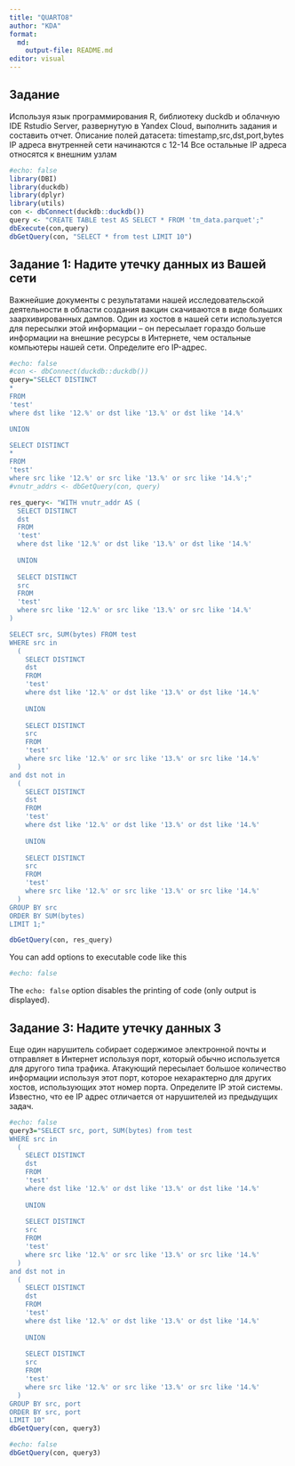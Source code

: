 ```yaml
---
title: "QUARTO8"
author: "KDA"
format:
  md:
    output-file: README.md
editor: visual
---
```


## Задание

Используя язык программирования R, библиотеку duckdb и облачную IDE Rstudio Server, развернутую в Yandex Cloud, выполнить задания и составить отчет. Описание полей датасета: timestamp,src,dst,port,bytes IP адреса внутренней сети начинаются с 12-14 Все остальные IP адреса относятся к внешним узлам

```r
#echo: false
library(DBI)
library(duckdb)
library(dplyr)
library(utils)
con <- dbConnect(duckdb::duckdb())
query <- "CREATE TABLE test AS SELECT * FROM 'tm_data.parquet';"
dbExecute(con,query)
dbGetQuery(con, "SELECT * from test LIMIT 10")


```

## Задание 1: Надите утечку данных из Вашей сети

Важнейшие документы с результатами нашей исследовательской деятельности в области создания вакцин скачиваются в виде больших заархивированных дампов. Один из хостов в нашей сети используется для пересылки этой информации – он пересылает гораздо больше информации на внешние ресурсы в Интернете, чем остальные компьютеры нашей сети. Определите его IP-адрес.

```r
#echo: false
#con <- dbConnect(duckdb::duckdb())
query="SELECT DISTINCT
*
FROM
'test'
where dst like '12.%' or dst like '13.%' or dst like '14.%'

UNION

SELECT DISTINCT
*
FROM
'test'
where src like '12.%' or src like '13.%' or src like '14.%';"
#vnutr_addrs <- dbGetQuery(con, query)

res_query<- "WITH vnutr_addr AS (
  SELECT DISTINCT
  dst
  FROM
  'test'
  where dst like '12.%' or dst like '13.%' or dst like '14.%'
  
  UNION
  
  SELECT DISTINCT
  src
  FROM
  'test'
  where src like '12.%' or src like '13.%' or src like '14.%'
) 

SELECT src, SUM(bytes) FROM test
WHERE src in 
  (
    SELECT DISTINCT
    dst
    FROM
    'test'
    where dst like '12.%' or dst like '13.%' or dst like '14.%'
    
    UNION
    
    SELECT DISTINCT
    src
    FROM
    'test'
    where src like '12.%' or src like '13.%' or src like '14.%'
  )  
and dst not in 
  (
    SELECT DISTINCT
    dst
    FROM
    'test'
    where dst like '12.%' or dst like '13.%' or dst like '14.%'
    
    UNION
    
    SELECT DISTINCT
    src
    FROM
    'test'
    where src like '12.%' or src like '13.%' or src like '14.%'
  ) 
GROUP BY src
ORDER BY SUM(bytes)
LIMIT 1;"

dbGetQuery(con, res_query)
```



You can add options to executable code like this

```r
#echo: false

```

The `echo: false` option disables the printing of code (only output is displayed).

## Задание 3: Надите утечку данных 3
Еще один нарушитель собирает содержимое электронной почты и отправляет в Интернет используя порт, который обычно используется для другого типа трафика. Атакующий пересылает большое количество информации используя этот порт, которое нехарактерно для других хостов, использующих этот номер порта. Определите IP этой системы. Известно, что ее IP адрес отличается от нарушителей из предыдущих задач.

```r
#echo: false
query3="SELECT src, port, SUM(bytes) from test 
WHERE src in
  (
    SELECT DISTINCT
    dst
    FROM
    'test'
    where dst like '12.%' or dst like '13.%' or dst like '14.%'
    
    UNION
    
    SELECT DISTINCT
    src
    FROM
    'test'
    where src like '12.%' or src like '13.%' or src like '14.%'
  )  
and dst not in 
  (
    SELECT DISTINCT
    dst
    FROM
    'test'
    where dst like '12.%' or dst like '13.%' or dst like '14.%'
    
    UNION
    
    SELECT DISTINCT
    src
    FROM
    'test'
    where src like '12.%' or src like '13.%' or src like '14.%'
  ) 
GROUP BY src, port 
ORDER BY src, port
LIMIT 10"
dbGetQuery(con, query3)
```
```r
#echo: false
dbGetQuery(con, query3)
```



